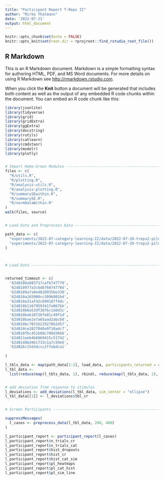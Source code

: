 ```yaml
---
title: "Participant Report T-Reps II"
author: "Mirko Thalmann"
date: '2022-07-21'
output: html_document
---
```


```r
knitr::opts_chunk$set(echo = FALSE)
knitr::opts_knit$set(root.dir = rprojroot::find_rstudio_root_file())
```

## R Markdown

This is an R Markdown document. Markdown is a simple formatting syntax for authoring HTML, PDF, and MS Word documents. For more details on using R Markdown see <http://rmarkdown.rstudio.com>.

When you click the **Knit** button a document will be generated that includes both content as well as the output of any embedded R code chunks within the document. You can embed an R code chunk like this:

```r

library(jsonlite)
library(tidyverse)
library(grid)
library(gridExtra)
library(ggExtra)
library(docstring)
library(rutils)
library(catlearn)
library(cmdstanr)
library(modelr)
library(plotly)


# Import Home-Grown Modules -----------------------------------------------
files <- c(
  "R/utils.R",
  "R/plotting.R",
  "R/analysis-utils.R",
  "R/analysis-plotting.R",
  "R/summarySEwithin.R",
  "R/summarySE.R",
  "R/normDataWithin.R"
)
walk(files, source)


# Load Data and Preprocess Data -------------------------------------------

path_data <- c(
  "experiments/2022-07-category-learning-II/data/2022-07-20-treps2-pilot-1/",
  "experiments/2022-07-category-learning-II/data/2022-07-20-treps2-pilot-2/"
)



# Load Data ---------------------------------------------------------------


returned_timeout <- c(
  '62d8108a083717cafb747770',
  '62d810977a3c6d676074778d',
  '62d8109a7a9e4810935be338',
  '62d810a165900cc3096001bd',
  '62d810a31af42c699187f4dc',
  '62d810b1167959341fa067bb',
  '62d810b6a53df36f6c1ddd3c',
  '62d810bab18f2bfe81c49f1d',
  '62d810bae2e7a65aad2abcb0',
  '62d810bc7031b229278b2d57',
  '62d810ce2827840a9710adc7',
  '62d810fbc451b68c780d36b6',
  '62d811eeb4b6869415c51742',
  '62d8148bd4b1733c1a7c59e6',
  '62d826c15d3dccc2ffebdca1'
  
)

l_tbls_data <- map(path_data[1:2], load_data, participants_returned = returned_timeout)
l_tbl_data <-
  list(reduce(map(l_tbls_data, 1), rbind), reduce(map(l_tbls_data, 2), rbind))


# add deviation from response to stimulus
l_deviations <- add_deviations(l_tbl_data, sim_center = "ellipse")
l_tbl_data[[1]] <- l_deviations$tbl_cr


# Screen Participants -----------------------------------------------------

suppressMessages(
  l_cases <- preprocess_data(l_tbl_data, 200, 400)
)

l_participant_report <- participant_report(l_cases)
l_participant_report$n_trials_cr
l_participant_report$n_trials_cat
l_participant_report$hist_dropouts
l_participant_report$hist_cr
l_participant_report$hist_cat_sim
l_participant_report$pl_heatmaps
l_participant_report$pl_cat_hist
l_participant_report$pl_sim_line

```
